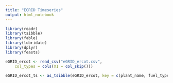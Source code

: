 ```yaml
---
title: "EGRID Timeseries"
output: html_notebook
---
```



```r
library(readr)
library(tsibble)
library(fable)
library(lubridate)
library(dplyr)
library(feasts)
```


```r
eGRID_ercot <- read_csv("eGRID_ercot.csv", 
    col_types = cols(X1 = col_skip()))
```

```r
eGRID_ercot_ts <- as_tsibble(eGRID_ercot, key = c(plant_name, fuel_type, operator_name), index = year)
```

